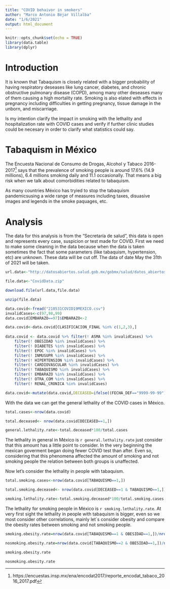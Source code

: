 ```yaml
---
title: "COVID behaivor in smokers"
author: "Marco Antonio Béjar Villalba"
date: "1/6/2021"
output: html_document
---
```


```r
knitr::opts_chunk$set(echo = TRUE)
library(data.table)
library(dplyr)
```

# Introduction

It is known that Tabaquism is closely related with a bigger probability of having respiratory deseases like lung cancer, diabetes, and chronic obstructive pulmonary disease (COPD), among many other deseases many of them causing a high mortality rate. Smoking is also elated with effects in pregnancy including difficulties in getting pregnancy, tissue damage in the unborn, and miscarriage.

Is my intention clarify the impact in smoking with the lethality and hospitalization rate with COVID cases and verify if further clinic studies could be necesary in order to clarify what statistics could say.

# Tabaquism in México

The Encuesta Nacional de Consumo de Drogas, Alcohol y Tabaco 2016-2017^[https://encuestas.insp.mx/ena/encodat2017/reporte_encodat_tabaco_2016_2017.pdf] says that the prevalence of smoking people is around 17.6% (14.9 millions), 6.4 millions smoking daily and 11.1 occasionally. That means a big risk when we talk about comorbidities related to tabaquism. 

As many countries México has tryied to stop the tabaquism pandemicsusing a wide range of measures including taxes, disuasive images and legends in the smoke paquages, etc.

# Analysis

The data for this analysis is from the "Secretaría de salud", this data is open and represents every case, suspicion or test made for COVID. First we need to make some cleaning in the data because when the data is taken sometimes the fact that some parameters (like tabaquism, hypertension, etc) are unknown. These data will be cut off. The data of date May the 31th of 2021 will be taken.

```r
url.data<-"http://datosabiertos.salud.gob.mx/gobmx/salud/datos_abiertos/historicos/2021/05/datos_abiertos_covid19_31.05.2021.zip"

file.data<-"CovidData.zip"

download.file(url.data,file.data)

unzip(file.data)

data.covid<-fread("210531COVID19MEXICO.csv")
invalidCases<-c(97,98,99)
data.covid[EMBARAZO==97]$EMBARAZO<-2

data.covid<-data.covid[CLASIFICACION_FINAL %in% c(1,2,3),]
  
data.covid <- data.covid %>% filter(! ASMA %in% invalidCases) %>%
    filter(! OBESIDAD %in% invalidCases) %>%
    filter(! DIABETES %in% invalidCases) %>%
    filter(! EPOC %in% invalidCases) %>%
    filter(! INMUSUPR %in% invalidCases) %>%
    filter(! HIPERTENSION %in% invalidCases) %>%
    filter(! CARDIOVASCULAR %in% invalidCases) %>%
    filter(! TABAQUISMO %in% invalidCases) %>%
    filter(! EMBARAZO %in% invalidCases) %>%
    filter(! OTRA_COM %in% invalidCases) %>%
    filter(! RENAL_CRONICA %in% invalidCases)

data.covid<-mutate(data.covid,DECEASED=ifelse((FECHA_DEF=="9999-99-99"),0,1))
```

With the data we can get the general lethality of the COVID cases in México.

```r

total.cases<-nrow(data.covid)

total.deceased<- nrow(data.covid[DECEASED==1,])

general.lethality.rate<-total.deceased*100/total.cases

```

The lethality in general in México is `r general.lethality.rate` just consider that this amount has a little point to consider. In the very beginning the mexican goverment began doing fewer COVID test than after. Even so, considering that this phenomena affected the amount of smoking and not smoking people the relation between both groups is unaffected.

Now let's consider the lethality in people with tabaquism.

```r
total.smoking.cases<-nrow(data.covid[TABAQUISMO==1,])

total.smoking.deceased<- nrow(data.covid[DECEASED==1 & TABAQUISMO==1,])

smoking.lethality.rate<-total.smoking.deceased*100/total.smoking.cases

```

The lethality for smoking people in México is `r smoking.lethality.rate`. At very first sight the lethality in people with tabaquism is bigger, even so we most consider other correlations, mainly let´s consider obesity and compare the obesity rates between smoking and not smoking people.

```r

smoking.obesity.rate=nrow(data.covid[TABAQUISMO==1 & OBESIDAD==1,])/nrow(data.covid[TABAQUISMO==1,])

nosmoking.obesity.rate=nrow(data.covid[TABAQUISMO==2 & OBESIDAD==1,])/nrow(data.covid[TABAQUISMO==2,])

smoking.obesity.rate

nosmoking.obesity.rate

```




